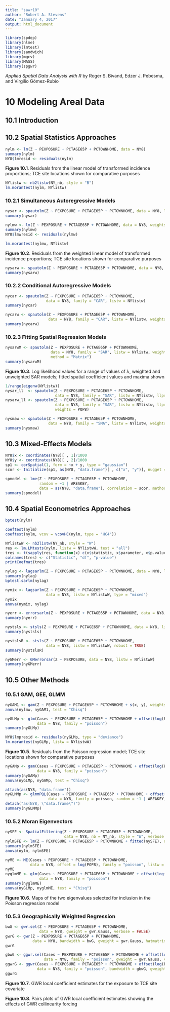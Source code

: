 ```yaml
---
title: "sawr10"
author: "Robert A. Stevens"
date: "January 4, 2017"
output: html_document
---
```


```r
library(spdep)
library(nlme)
library(lmtest)
library(sandwich)
library(mgcv)
library(MASS)
library(spgwr)
```

*Applied Spatial Data Analysis with R* by Roger S. Bivand, Edzer J. Pebesma, and Virgilio Gómez-Rubio

# 10 Modeling Areal Data

## 10.1 Introduction

## 10.2 Spatial Statistics Approaches

```r
nylm <- lm(Z ~ PEXPOSURE + PCTAGE65P + PCTOWNHOME, data = NY8) 
summary(nylm)
NY8$lmresid <- residuals(nylm)
```

**Figure 10.1**. Residuals from the linear model of transformed incidence proportions; TCE site locations shown for comparative purposes

```r
NYlistw <- nb2listw(NY_nb, style = "B") 
lm.morantest(nylm, NYlistw)
```

### 10.2.1 Simultaneous Autoregressive Models

```r
nysar <- spautolm(Z ~ PEXPOSURE + PCTAGE65P + PCTOWNHOME, data = NY8, listw = NYlistw)
summary(nysar)
```

```r
nylmw <- lm(Z ~ PEXPOSURE + PCTAGE65P + PCTOWNHOME, data = NY8, weights = POP8)
summary(nylmw)
NY8$lmwresid <- residuals(nylmw)
```

```r
lm.morantest(nylmw, NYlistw)
```

**Figure 10.2**. Residuals from the weighted linear model of transformed incidence proportions; TCE site locations shown for comparative purposes

```r
nysarw <- spautolm(Z ~ PEXPOSURE + PCTAGE65P + PCTOWNHOME, data = NY8, listw = NYlistw, weights = POP8)
summary(nysarw)
```

### 10.2.2 Conditional Autoregressive Models

```r
nycar <- spautolm(Z ~ PEXPOSURE + PCTAGE65P + PCTOWNHOME, 
                  data = NY8, family = "CAR", listw = NYlistw)
summary(nycar)
```

```r
nycarw <- spautolm(Z ~ PEXPOSURE + PCTAGE65P + PCTOWNHOME, 
                   data = NY8, family = "CAR", listw = NYlistw, weights = POP8) 
summary(nycarw)
```

### 10.2.3 Fitting Spatial Regression Models

```r
nysarwM <- spautolm(Z ~ PEXPOSURE + PCTAGE65P + PCTOWNHOME, 
                    data = NY8, family = "SAR", listw = NYlistw, weights = POP8, 
                    method = "Matrix")
summary(nysarwM)
```

**Figure 10.3**. Log likelihood values for a range of values of λ, weighted and unweighted SAR models; fitted spatial coefficient values and maxima shown

```r
1/range(eigenw(NYlistw))
nysar_ll  <- spautolm(Z ~ PEXPOSURE + PCTAGE65P + PCTOWNHOME, 
                      data = NY8, family = "SAR", listw = NYlistw, llprof = 100)
nysarw_ll <- spautolm(Z ~ PEXPOSURE + PCTAGE65P + PCTOWNHOME, 
                      data = NY8, family = "SAR", listw = NYlistw, llprof = 100,
                      weights = POP8)
```

```r
nysmaw <- spautolm(Z ~ PEXPOSURE + PCTAGE65P + PCTOWNHOME, 
                   data = NY8, family = "SMA", listw = NYlistw, weights = POP8) 
summary(nysmaw)
```

## 10.3 Mixed-Effects Models

```r
NY8$x <- coordinates(NY8)[ , 1]/1000
NY8$y <- coordinates(NY8)[ , 2]/1000
sp1 <- corSpatial(1, form = ~x + y, type = "gaussian") 
scor <- Initialize(sp1, as(NY8, "data.frame")[ , c("x", "y")], nugget = FALSE)
```

```r
spmodel <- lme(Z ~ PEXPOSURE + PCTAGE65P + PCTOWNHOME, 
               random = ~1 | AREAKEY, 
               data = as(NY8, "data.frame"), correlation = scor, method = "ML")
summary(spmodel)
```

## 10.4 Spatial Econometrics Approaches

```r
bptest(nylm)
```

```r
coeftest(nylm)
coeftest(nylm, vcov = vcovHC(nylm, type = "HC4"))
```

```r
NYlistwW <- nb2listw(NY_nb, style = "W")
res <- lm.LMtests(nylm, listw = NYlistwW, test = "all")
tres <- t(sapply(res, function(x) c(x$statistic, x$parameter, x$p.value)))
colnames(tres) <- c("Statistic", "df", "p-value") 
printCoefmat(tres)
```

```r
nylag <- lagsarlm(Z ~ PEXPOSURE + PCTAGE65P + PCTOWNHOME, data = NY8, listw = NYlistwW)
summary(nylag)
bptest.sarlm(nylag)
```

```r
nymix <- lagsarlm(Z ~ PEXPOSURE + PCTAGE65P + PCTOWNHOME, 
                  data = NY8, listw = NYlistwW, type = "mixed")
nymix
anova(nymix, nylag)
```

```r
nyerr <- errorsarlm(Z ~ PEXPOSURE + PCTAGE65P + PCTOWNHOME, data = NY8, listw = NYlistwW)
summary(nyerr)
```

```r
nystsls <- stsls(Z ~ PEXPOSURE + PCTAGE65P + PCTOWNHOME, data = NY8, listw = NYlistwW)
summary(nystsls)
```

```r
nystslsR <- stsls(Z ~ PEXPOSURE + PCTAGE65P + PCTOWNHOME, 
                  data = NY8, listw = NYlistwW, robust = TRUE)
summary(nystslsR)
```

```r
nyGMerr <- GMerrorsar(Z ~ PEXPOSURE, data = NY8, listw = NYlistwW)
summary(nyGMerr)
```

## 10.5 Other Methods

### 10.5.1 GAM, GEE, GLMM

```r
nyGAM1 <- gam(Z ~ PEXPOSURE + PCTAGE65P + PCTOWNHOME + s(x, y), weights = POP8, data = NY8)
anova(nylmw, nyGAM1, test = "Chisq")
```

```r
nyGLMp <- glm(Cases ~ PEXPOSURE + PCTAGE65P + PCTOWNHOME + offset(log(POP8)), 
              data = NY8, family = "poisson")
summary(nyGLMp)
```

```r
NY8$lmpresid <- residuals(nyGLMp, type = "deviance") 
lm.morantest(nyGLMp, listw = NYlistwW)
```

**Figure 10.5**. Residuals from the Poisson regression model; TCE site locations shown for comparative purposes

```r
nyGAMp <- gam(Cases ~ PEXPOSURE + PCTAGE65P + PCTOWNHOME + offset(log(POP8)) + s(x, y), 
              data = NY8, family = "poisson") 
summary(nyGAMp)
anova(nyGLMp, nyGAMp, test = "Chisq")
```

```r
attach(as(NY8, "data.frame"))
nyGLMMp <- glmmPQL(Cases ~ PEXPOSURE + PCTAGE65P + PCTOWNHOME + offset(log(POP8)), 
                   data = NY8, family = poisson, random = ~1 | AREAKEY, correlation = scor)
detach("as(NY8, \"data.frame\")")
summary(nyGLMMp)
```

### 10.5.2 Moran Eigenvectors

```r
nySFE <- SpatialFiltering(Z ~ PEXPOSURE + PCTAGE65P + PCTOWNHOME, 
                          data = NY8, nb = NY_nb, style = "W", verbose = FALSE)
nylmSFE <- lm(Z ~ PEXPOSURE + PCTAGE65P + PCTOWNHOME + fitted(nySFE), data = NY8)
summary(nylmSFE)
anova(nylm, nylmSFE)
```

```r
nyME <- ME(Cases ~ PEXPOSURE + PCTAGE65P + PCTOWNHOME, 
           data = NY8, offset = log(POP8), family = "poisson", listw = NYlistwW, alpha = 0.5)
nyME
nyglmME <- glm(Cases ~ PEXPOSURE + PCTAGE65P + PCTOWNHOME + offset(log(POP8)) + fitted(nyME),
               data = NY8, family = "poisson")
summary(nyglmME)
anova(nyGLMp, nyglmME, test = "Chisq")
```

**Figure 10.6**. Maps of the two eigenvalues selected for inclusion in the Poisson regression model

### 10.5.3 Geographically Weighted Regression

```r
bwG <- gwr.sel(Z ~ PEXPOSURE + PCTAGE65P + PCTOWNHOME, 
               data = NY8, gweight = gwr.Gauss, verbose = FALSE)
gwrG <- gwr(Z ~ PEXPOSURE + PCTAGE65P + PCTOWNHOME, 
            data = NY8, bandwidth = bwG, gweight = gwr.Gauss, hatmatrix = TRUE)
gwrG
```

```r
gbwG <- ggwr.sel(Cases ~ PEXPOSURE + PCTAGE65P + PCTOWNHOME + offset(log(POP8)), 
                 data = NY8, family = "poisson", gweight = gwr.Gauss, verbose = FALSE)
ggwrG <- ggwr(Cases ~ PEXPOSURE + PCTAGE65P + PCTOWNHOME + offset(log(POP8)), 
              data = NY8, family = "poisson", bandwidth = gbwG, gweight = gwr.Gauss)
ggwrG
```

**Figure 10.7**. GWR local coefficient estimates for the exposure to TCE site covariate

**Figure 10.8**. Pairs plots of GWR local coefficient estimates showing the effects of GWR collinearity forcing
